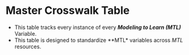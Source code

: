 # Master Crosswalk Table
- This table tracks every instance of every ***Modeling to Learn (MTL)*** Variable.
- This table is designed to standardize **MTL* variables across *MTL* resources.
